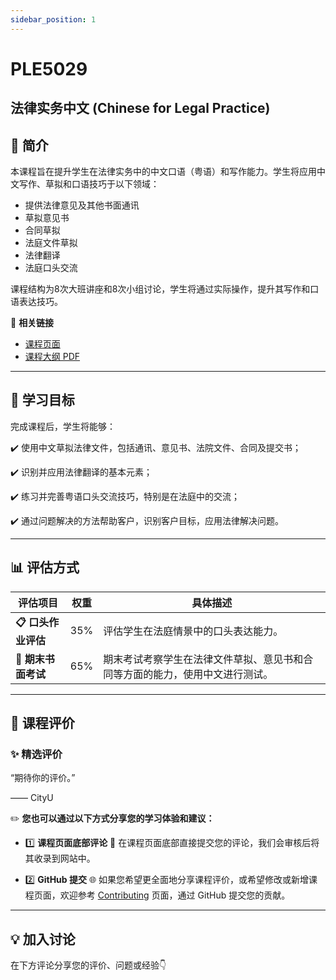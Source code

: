 ```yaml
---
sidebar_position: 1
---
```


# PLE5029
## 法律实务中文 (Chinese for Legal Practice)

## **📘 简介**
本课程旨在提升学生在法律实务中的中文口语（粤语）和写作能力。学生将应用中文写作、草拟和口语技巧于以下领域：
- 提供法律意见及其他书面通讯
- 草拟意见书
- 合同草拟
- 法庭文件草拟
- 法律翻译
- 法庭口头交流

课程结构为8次大班讲座和8次小组讨论，学生将通过实际操作，提升其写作和口语表达技巧。

🔗 **相关链接**
- [课程页面](https://www.cityu.edu.hk/catalogue/pg/202425/course/PLE5029.htm)
- [课程大纲 PDF](https://www.cityu.edu.hk/catalogue/pg/202425/course/PLE5029.pdf)

---

## **🎯 学习目标**

完成课程后，学生将能够：

✔️ 使用中文草拟法律文件，包括通讯、意见书、法院文件、合同及提交书；

✔️ 识别并应用法律翻译的基本元素；

✔️ 练习并完善粤语口头交流技巧，特别是在法庭中的交流；

✔️ 通过问题解决的方法帮助客户，识别客户目标，应用法律解决问题。

---

## **📊 评估方式**

| **评估项目**          | **权重** | **具体描述**                                                                                       |
|----------------------|---------|---------------------------------------------------------------------------------------------------|
| **📋 口头作业评估**    | 35%     | 评估学生在法庭情景中的口头表达能力。                                                              |
| **📂 期末书面考试**    | 65%     | 期末考试考察学生在法律文件草拟、意见书和合同等方面的能力，使用中文进行测试。                     |

---

## **💬 课程评价**

### ✨ **精选评价**
<div className={commentStyles.commentBox}>
    <p className={commentStyles.commentText}>
        “期待你的评价。”
    </p>
    <p className={commentStyles.commentAuthor}>—— CityU</p>
</div>

✏️ **您也可以通过以下方式分享您的学习体验和建议：**

- 1️⃣ **课程页面底部评论**
💬 在课程页面底部直接提交您的评论，我们会审核后将其收录到网站中。

- 2️⃣ **GitHub 提交**
🌐 如果您希望更全面地分享课程评价，或希望修改或新增课程页面，欢迎参考 [Contributing](/contributing) 页面，通过 GitHub 提交您的贡献。

---

## **💡 加入讨论**

在下方评论分享您的评价、问题或经验👇
<Utterances />